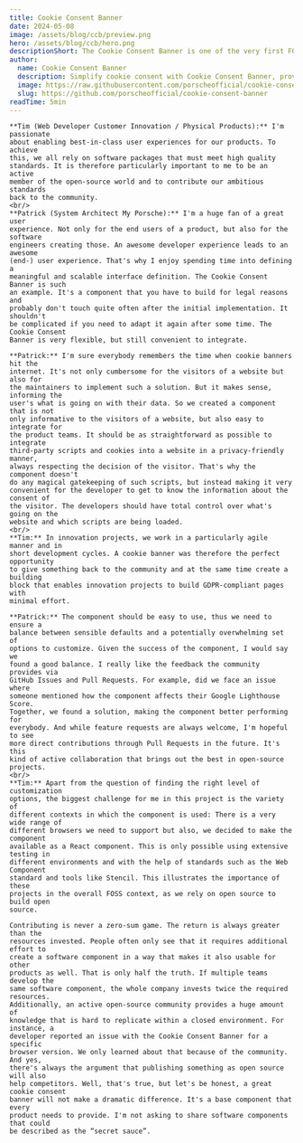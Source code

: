 ```yaml
---
title: Cookie Consent Banner
date: 2024-05-08
image: /assets/blog/ccb/preview.png
hero: /assets/blog/ccb/hero.png
descriptionShort: The Cookie Consent Banner is one of the very first FOSS projects published by Porsche back in 2021. In this Contributor Story, the two maintainers Tim and Patrick share what they have learnt over the past three years and how they managed to keep an eye on the needs of the community.
author:
  name: Cookie Consent Banner
  description: Simplify cookie consent with Cookie Consent Banner, providing a customizable UI and a straightforward API. Focus on the things that really matter.
  image: https://raw.githubusercontent.com/porscheofficial/cookie-consent-banner/main/assets/logo.svg
  slug: https://github.com/porscheofficial/cookie-consent-banner
readTime: 5min
---
```


<ImageText imageSrc="/assets/blog/pdc/team.jpg" imageAlt="Porsche Digital Campus" theme="light"
    title="Tell us a little more about yourself, your role at Porsche and what topics drive you.">

    **Tim (Web Developer Customer Innovation / Physical Products):** I'm passionate
    about enabling best-in-class user experiences for our products. To achieve
    this, we all rely on software packages that must meet high quality
    standards. It is therefore particularly important to me to be an active
    member of the open-source world and to contribute our ambitious standards
    back to the community.
    <br/>
    **Patrick (System Architect My Porsche):** I'm a huge fan of a great user
    experience. Not only for the end users of a product, but also for the software
    engineers creating those. An awesome developer experience leads to an awesome
    (end-) user experience. That's why I enjoy spending time into defining a
    meaningful and scalable interface definition. The Cookie Consent Banner is such
    an example. It's a component that you have to build for legal reasons and
    probably don't touch quite often after the initial implementation. It shouldn't
    be complicated if you need to adapt it again after some time. The Cookie Consent
    Banner is very flexible, but still convenient to integrate.  

</ImageText>

<ImageText imageSrc="/assets/blog/ccb/1.png" imageAlt="Porsche Digital Campus" theme="light" left
    title="You are currently maintaining Porsche's open-source project Cookie Consent Banner on GitHub. How would you explain your project to a five-year-old? What problem does your project solve for Porsche?">

    **Patrick:** I'm sure everybody remembers the time when cookie banners hit the
    internet. It's not only cumbersome for the visitors of a website but also for
    the maintainers to implement such a solution. But it makes sense, informing the
    user's what is going on with their data. So we created a component that is not
    only informative to the visitors of a website, but also easy to integrate for
    the product teams. It should be as straightforward as possible to integrate
    third-party scripts and cookies into a website in a privacy-friendly manner,
    always respecting the decision of the visitor. That's why the component doesn't
    do any magical gatekeeping of such scripts, but instead making it very
    convenient for the developer to get to know the information about the consent of
    the visitor. The developers should have total control over what's going on the
    website and which scripts are being loaded.  
    <br/>
    **Tim:** In innovation projects, we work in a particularly agile manner and in
    short development cycles. A cookie banner was therefore the perfect opportunity
    to give something back to the community and at the same time create a building
    block that enables innovation projects to build GDPR-compliant pages with
    minimal effort.
</ImageText>

<ImageText imageSrc="/assets/blog/ccb/2.jpg" imageAlt="Porsche Digital Campus" theme="light"
    title="With over 3000 weekly downloads your project already gained some adoption among the community. What did you learn along the way of maintaining an open-source project?">

    **Patrick:** The component should be easy to use, thus we need to ensure a
    balance between sensible defaults and a potentially overwhelming set of
    options to customize. Given the success of the component, I would say we
    found a good balance. I really like the feedback the community provides via
    GitHub Issues and Pull Requests. For example, did we face an issue where
    someone mentioned how the component affects their Google Lighthouse Score.
    Together, we found a solution, making the component better performing for
    everybody. And while feature requests are always welcome, I'm hopeful to see
    more direct contributions through Pull Requests in the future. It's this
    kind of active collaboration that brings out the best in open-source
    projects.
    <br/>
    **Tim:** Apart from the question of finding the right level of customization
    options, the biggest challenge for me in this project is the variety of
    different contexts in which the component is used: There is a very wide range of
    different browsers we need to support but also, we decided to make the component
    available as a React component. This is only possible using extensive testing in
    different environments and with the help of standards such as the Web Component
    standard and tools like Stencil. This illustrates the importance of these
    projects in the overall FOSS context, as we rely on open source to build open
    source.
</ImageText>

<ImageText imageSrc="/assets/blog/pdc/3.png" imageAlt="Porsche Digital Campus" theme="light" left
    title="It's great to see how the Cookie Consent Banner was able to attract a decent community around the project. Are there specific reasons why you decided to publish this component under a FOSS license?">

    Contributing is never a zero-sum game. The return is always greater than the
    resources invested. People often only see that it requires additional effort to
    create a software component in a way that makes it also usable for other
    products as well. That is only half the truth. If multiple teams develop the
    same software component, the whole company invests twice the required resources.
    Additionally, an active open-source community provides a huge amount of
    knowledge that is hard to replicate within a closed environment. For instance, a
    developer reported an issue with the Cookie Consent Banner for a specific
    browser version. We only learned about that because of the community. And yes,
    there's always the argument that publishing something as open source will also
    help competitors. Well, that's true, but let's be honest, a great cookie consent
    banner will not make a dramatic difference. It's a base component that every
    product needs to provide. I'm not asking to share software components that could
    be described as the “secret sauce”.
</ImageText>
